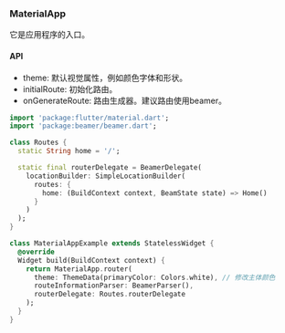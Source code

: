 ### MaterialApp

它是应用程序的入口。

#### API

* theme: 默认视觉属性，例如颜色字体和形状。
* initialRoute: 初始化路由。
* onGenerateRoute: 路由生成器。建议路由使用beamer。

```dart
import 'package:flutter/material.dart';
import 'package:beamer/beamer.dart';

class Routes {
  static String home = '/';

  static final routerDelegate = BeamerDelegate(
    locationBuilder: SimpleLocationBuilder(
      routes: {
        home: (BuildContext context, BeamState state) => Home()
      }
    )
  );
}

class MaterialAppExample extends StatelessWidget {
  @override
  Widget build(BuildContext context) {
    return MaterialApp.router(
      theme: ThemeData(primaryColor: Colors.white), // 修改主体颜色
      routeInformationParser: BeamerParser(),
      routerDelegate: Routes.routerDelegate
    );
  }
}
```
